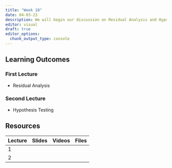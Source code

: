 ```yaml
---
title: "Week 10"
date: 04-03-23
description: We will begin our discussion on Residual Analysis and Hypothesis Testing for GLMs.
editor: visual
draft: true
editor_options: 
  chunk_output_type: console
---
```


## Learning Outcomes

### First Lecture

-   Residual Analysis

### Second Lecture

-   Hypothesis Testing

## Resources

| Lecture | Slides | Videos | Files |
|---------|--------|--------|-------|
| 1       |        |        |       |
| 2       |        |        |       |

